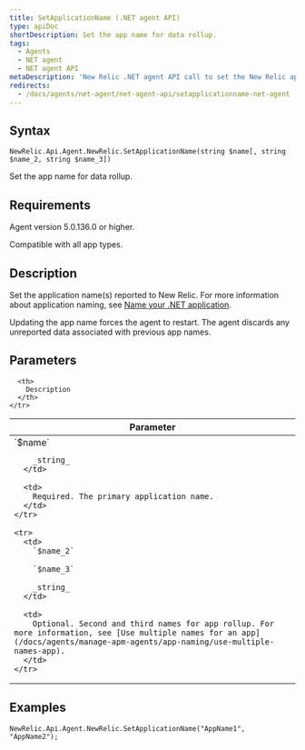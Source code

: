 ```yaml
---
title: SetApplicationName (.NET agent API)
type: apiDoc
shortDescription: Set the app name for data rollup.
tags:
  - Agents
  - NET agent
  - NET agent API
metaDescription: 'New Relic .NET agent API call to set the New Relic app name, which controls data rollup.'
redirects:
  - /docs/agents/net-agent/net-agent-api/setapplicationname-net-agent
---
```


## Syntax

```
NewRelic.Api.Agent.NewRelic.SetApplicationName(string $name[, string $name_2, string $name_3])
```

Set the app name for data rollup.

## Requirements

Agent version 5.0.136.0 or higher.

Compatible with all app types.

## Description

Set the application name(s) reported to New Relic. For more information about application naming, see [Name your .NET application](/docs/agents/net-agent/installation-configuration/name-your-net-application).

<Callout variant="important">
  Updating the app name forces the agent to restart. The agent discards any unreported data associated with previous app names.
</Callout>

## Parameters

<table>
  <thead>
    <tr>
      <th width="25%">
        Parameter
      </th>

      <th>
        Description
      </th>
    </tr>
  </thead>

  <tbody>
    <tr>
      <td>
        `$name`

        _string_
      </td>

      <td>
        Required. The primary application name.
      </td>
    </tr>

    <tr>
      <td>
        `$name_2`

        `$name_3`

        _string_
      </td>

      <td>
        Optional. Second and third names for app rollup. For more information, see [Use multiple names for an app](/docs/agents/manage-apm-agents/app-naming/use-multiple-names-app).
      </td>
    </tr>
  </tbody>
</table>

## Examples

```
NewRelic.Api.Agent.NewRelic.SetApplicationName("AppName1", "AppName2");
```
